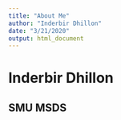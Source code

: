 ```yaml
---
title: "About Me"
author: "Inderbir Dhillon"
date: "3/21/2020"
output: html_document
---
```


# Inderbir Dhillon
## SMU MSDS
